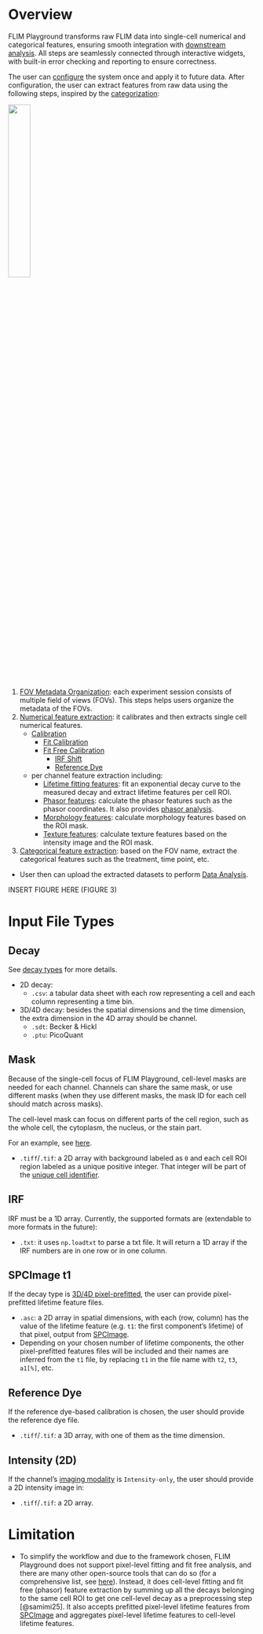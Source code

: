 # Overview

FLIM Playground transforms raw FLIM data into single-cell numerical and categorical features, ensuring smooth integration with [downstream analysis](data_analysis.qmd). All steps are seamlessly connected through interactive widgets, with built-in error checking and reporting to ensure correctness.

The user can [configure](data_extraction_config.qmd) the system once and apply it to future data. After configuration, the user can extract features from raw data using the following steps, inspired by the [categorization](#index.qmd#abstraction-level):

![](extraction_ui_shots/extraction_steps.png){width=30% fig-align=center}

1. [FOV Metadata Organization](fov_metadata.qmd): each experiment session consists of multiple field of views (FOVs). This steps helps users organize the metadata of the FOVs. 
2. [Numerical feature extraction](numerical_feature_extraction.qmd): it calibrates and then extracts single cell numerical features. 
    - [Calibration](numerical_feature_extraction.qmd#calibration)
        - [Fit Calibration](numerical_feature_extraction.qmd#fit-calibration)
        - [Fit Free Calibration](numerical_feature_extraction.qmd#fit-free-calibration)
            - [IRF Shift](numerical_feature_extraction.qmd#shift-irf)
            - [Reference Dye](numerical_feature_extraction.qmd#reference-dye)
    - per channel feature extraction including:
        - [Lifetime fitting features](lifetime_fit.qmd): fit an exponential decay curve to the measured decay and extract lifetime features per cell ROI. 
        - [Phasor features](lifetime_fit_free.qmd): calculate the phasor features such as the phasor coordinates. It also provides [phasor analysis](phasor_analysis.qmd). 
        - [Morphology features](intensity_morphology.qmd): calculate morphology features based on the ROI mask. 
        - [Texture features](intensity_texture.qmd): calculate texture features based on the intensity image and the ROI mask. 
3. [Categorical feature extraction](categorical_feature_extraction.qmd): based on the FOV name, extract the categorical features such as the treatment, time point, etc.

- User then can upload the extracted datasets to perform [Data Analysis](data_analysis.qmd). 

INSERT FIGURE HERE (FIGURE 3)

# Input File Types

## Decay

See [decay types](data_extraction_config.qmd#decay-types) for more details. 

- 2D decay: 
    - `.csv`: a tabular data sheet with each row representing a cell and each column representing a time bin. 
- 3D/4D decay: besides the spatial dimensions and the time dimension, the extra dimension in the 4D array should be channel.
    - `.sdt`: Becker & Hickl
    - `.ptu`: PicoQuant

## Mask

Because of the single-cell focus of FLIM Playground, cell-level masks are needed for each channel. Channels can share the same mask, or use different masks (when they use different masks, the mask ID for each cell should match across masks). 

The cell-level mask can focus on different parts of the cell region, such as the whole cell, the cytoplasm, the nucleus, or the stain part. 

For an example, see [here](data_extraction_config.qmd#file-suffix). 

- `.tiff`/`.tif`: a 2D array with background labeled as `0` and each cell ROI region labeled as a unique positive integer. That integer will be part of the [unique cell identifier](data_extraction_config.qmd#cell-identifier).

## IRF 
IRF must be a 1D array. Currently, the supported formats are (extendable to more formats in the future):

- `.txt`: it uses `np.loadtxt` to parse a txt file. It will return a 1D array if the IRF numbers are in one row or in one column.  

## SPCImage t1
If the decay type is [3D/4D pixel-prefitted](data_extraction_config.qmd#3d4d-pixel-prefitted), the user can provide pixel-prefitted lifetime feature files. 

- `.asc`: a 2D array in spatial dimensions, with each (row, column) has the value of the lifetime feature (e.g. `t1`: the first component's lifetime) of that pixel, output from [SPCImage](https://www.becker-hickl.com/products/spcimage/). 
- Depending on your chosen number of lifetime components, the other pixel-prefitted features files will be included and their names are inferred from the `t1` file, by replacing `t1` in the file name with `t2`, `t3`, `a1[%]`, etc. 

## Reference Dye
If the reference dye-based calibration is chosen, the user should provide the reference dye file. 

- `.tiff`/`.tif`: a 3D array, with one of them as the time dimension. 

## Intensity (2D)

If the channel's [imaging modality](#imaging-modality) is `Intensity-only`, the user should provide a 2D intensity image in:

- `.tiff`/`.tif`: a 2D array. 

# Limitation

- To simplify the workflow and due to the framework chosen, FLIM Playground does not support pixel-level fitting and fit free analysis, and there are many other open-source tools that can do so (for a comprehensive list, see [here](https://www.phasorpy.org/docs/stable/phasor_approach/#software)). Instead, it does cell-level fitting and fit free (phasor) feature extraction by summing up all the decays belonging to the same cell ROI to get one cell-level decay as a preprocessing step [@samimi25]. It also accepts prefitted pixel-level lifetime features from [SPCImage](https://www.becker-hickl.com/products/spcimage/) and aggregates pixel-level lifetime features to cell-level lifetime features. 
